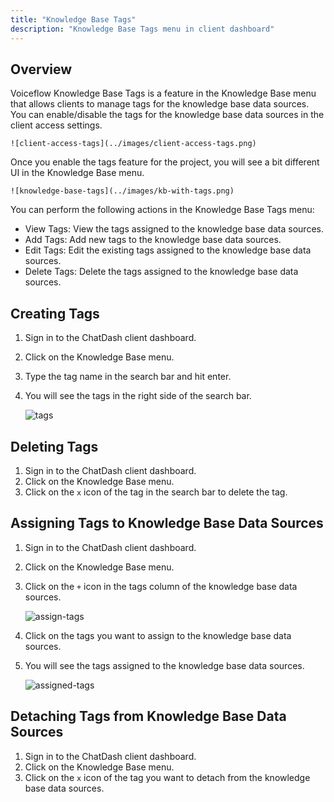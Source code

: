 ```yaml
---
title: "Knowledge Base Tags"
description: "Knowledge Base Tags menu in client dashboard"
--- 
```


## Overview

Voiceflow Knowledge Base Tags is a feature in the Knowledge Base menu that allows clients to manage tags for the knowledge base data sources.
You can enable/disable the tags for the knowledge base data sources in the client access settings.

    ![client-access-tags](../images/client-access-tags.png)


Once you enable the tags feature for the project, you will see a bit different UI in the Knowledge Base menu.

    ![knowledge-base-tags](../images/kb-with-tags.png)

You can perform the following actions in the Knowledge Base Tags menu:

- View Tags: View the tags assigned to the knowledge base data sources.
- Add Tags: Add new tags to the knowledge base data sources.
- Edit Tags: Edit the existing tags assigned to the knowledge base data sources.
- Delete Tags: Delete the tags assigned to the knowledge base data sources.


## Creating Tags

1. Sign in to the ChatDash client dashboard.
2. Click on the Knowledge Base menu.
3. Type the tag name in the search bar and hit enter.
4. You will see the tags in the right side of the search bar.

    ![tags](../images/tag-search-bar.png)


## Deleting Tags

1. Sign in to the ChatDash client dashboard.
2. Click on the Knowledge Base menu.
3. Click on the `x` icon of the tag in the search bar to delete the tag.


## Assigning Tags to Knowledge Base Data Sources

1. Sign in to the ChatDash client dashboard.
2. Click on the Knowledge Base menu.
3. Click on the `+` icon in the tags column of the knowledge base data sources.

    ![assign-tags](../images/assign-tags.png)

4. Click on the tags you want to assign to the knowledge base data sources.
5. You will see the tags assigned to the knowledge base data sources.

    ![assigned-tags](../images/assigned-tags.png)


## Detaching Tags from Knowledge Base Data Sources

1. Sign in to the ChatDash client dashboard.
2. Click on the Knowledge Base menu.
3. Click on the `x` icon of the tag you want to detach from the knowledge base data sources.

